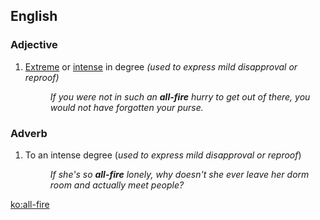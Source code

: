 ==English==
===Adjective===
{{en-adj}}

# {{context|informal}} [[extreme|Extreme]] or [[intense]] in degree ''(used to express mild disapproval or reproof)''
#: ''If you were not in such an '''all-fire''' hurry to get out of there, you would not have forgotten your purse.''

===Adverb===
{{en-adv}}

# {{context|informal}} To an intense degree (''used to express mild disapproval or reproof'')
#: ''If she's so '''all-fire''' lonely, why doesn't she ever leave her dorm room and actually meet people?''

[[ko:all-fire]]